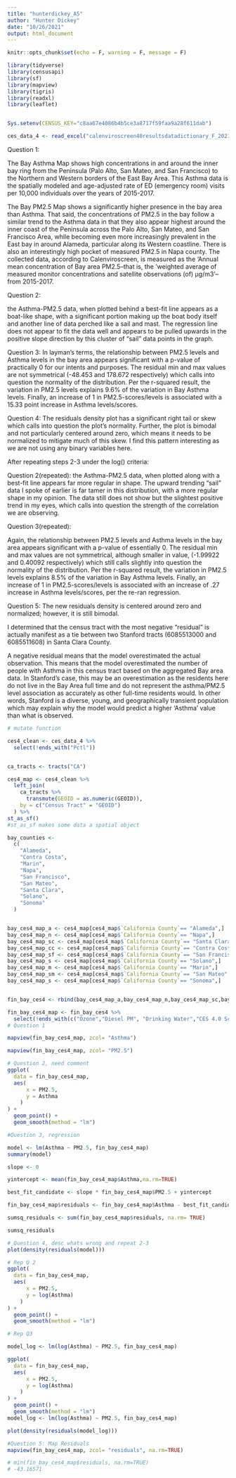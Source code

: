 ```yaml
---
title: "hunterdickey_A5"
author: "Hunter Dickey"
date: "10/26/2021"
output: html_document
---
```


```r
knitr::opts_chunk$set(echo = F, warning = F, message = F)
```


```r
library(tidyverse)
library(censusapi)
library(sf)
library(mapview)
library(tigris)
library(readxl)
library(leaflet)


Sys.setenv(CENSUS_KEY="c8aa67e4086b4b5ce3a8717f59faa9a28f611dab")

ces_data_4 <- read_excel("calenviroscreen40resultsdatadictionary_F_2021.xlsx")

```

Question 1: 

The Bay Asthma Map shows high concentrations in and around the inner bay ring from the Peninsula (Palo Alto, San Mateo, and San Francisco) to the Northern and Western borders of the East Bay Area. This Asthma data is the spatially modeled and age-adjusted rate of ED (emergency room) visits per 10,000 individuals over the years of 2015-2017.

The Bay PM2.5 Map shows a significantly higher presence in the bay area than Asthma. That said, the concentrations of PM2.5 in the bay follow a similar trend to the Asthma data in that they also appear highest around the inner coast of the Peninsula across the Palo Alto, San Mateo, and San Francisco Area, while becoming even more increasingly prevalent in the East bay in around Alameda, particular along its Western coastline. There is also an interestingly high pocket of measured PM2.5 in Napa county. 
The collected data, according to Calenviroscreen, is measured as the 'Annual mean concentration of Bay area PM2.5--that is, the 'weighted average of measured monitor concentrations and satellite observations (of) µg/m3'--from 2015-2017. 

Question 2:

the Asthma-PM2.5 data, when plotted behind a best-fit line appears as a boat-like shape, with a significant portion making up the boat body itself and another line of data perched like a sail and mast. The regression line does not appear to fit the data well and appears to be pulled upwards in the positive slope direction by this cluster of "sail" data points in the graph.

Question 3: 
In layman's terms, the relationship between PM2.5 levels and Asthma levels in the bay area appears significant with a p-value of practically 0 for our intents and purposes. The residual min and max values are not symmetrical (-48.453 and 178.672 respectively) which calls into question the normality of the distribution. Per the r-squared result, the variation in PM2.5 levels explains 9.6% of the variation in Bay Asthma levels. Finally, an increase of 1 in PM2.5-scores/levels is associated with a 15.33 point increase in Asthma levels/scores.  

Question 4:
The residuals density plot has a significant right tail or skew which calls into question the plot's normality. Further, the plot is bimodal and not particularly centered around zero, which means it needs to be normalized to mitigate much of this skew. I find this pattern interesting as we are not using any binary variables here. 

After repeating steps 2-3 under the log() criteria:

Question 2(repeated):
  the Asthma-PM2.5 data, when plotted along with a best-fit line appears far more regular in shape. The upward trending "sail" data I spoke of earlier is far tamer in this distribution, with a more regular shape in my opinion. The data still does not show but the slightest positive trend in my eyes, which calls into question the strength of the correlation we are observing.
  
Question 3(repeated):

Again, the relationship between PM2.5 levels and Asthma levels in the bay area appears significant with a p-value of essentially 0. The residual min and max values are not symmetrical, although smaller in value, (-1.99922 and 0.40092 respectively) which still calls slightly into question the normality of the distribution. Per the r-squared result, the variation in PM2.5 levels explains 8.5% of the variation in Bay Asthma levels. Finally, an increase of 1 in PM2.5-scores/levels is associated with an increase of .27 increase in Asthma levels/scores, per the re-ran regression. 

Question 5:
The new residuals density is centered around zero and normalized; however, it is still bimodal. 

I determined that the census tract with the most negative "residual" is actually manifest as a tie between two Stanford tracts (6085513000 and 6085511608) in Santa Clara County. 

A negative residual means that the model overestimated the actual observation. This means that the model overestimated the number of people with Asthma in this census tract based on the aggregated Bay area data. In Stanford's case, this may be an overestimation as the residents here do not live in the Bay Area full time and do not represent the asthma/PM2.5 level association as accurately as other full-time residents would. In other words, Stanford is a diverse, young, and geographically transient population which may explain why the model would predict a higher 'Asthma' value than what is observed. 

```r

# mutate function

ces4_clean <- ces_data_4 %>%
  select(!ends_with("Pctl"))


ca_tracts <- tracts("CA")

ces4_map <- ces4_clean %>%
  left_join(
    ca_tracts %>%
      transmute(GEOID = as.numeric(GEOID)),
    by = c("Census Tract" = "GEOID")
  ) %>% 
st_as_sf()
#st_as_sf makes some data a spatial object 

bay_counties <-
  c(
    "Alameda",
    "Contra Costa",
    "Marin",
    "Napa",
    "San Francisco",
    "San Mateo",
    "Santa Clara",
    "Solano",
    "Sonoma"
  )


bay_ces4_map_a <- ces4_map[ces4_map$`California County`== "Alameda",]
bay_ces4_map_n <- ces4_map[ces4_map$`California County`== "Napa",]
bay_ces4_map_sc <- ces4_map[ces4_map$`California County`== "Santa Clara",]
bay_ces4_map_cc <- ces4_map[ces4_map$`California County`== "Contra Costa",]
bay_ces4_map_sf <- ces4_map[ces4_map$`California County`== "San Francisco",]
bay_ces4_map_s <- ces4_map[ces4_map$`California County`== "Solano",]
bay_ces4_map_m <- ces4_map[ces4_map$`California County`== "Marin",]
bay_ces4_map_sm <- ces4_map[ces4_map$`California County`== "San Mateo",]
bay_ces4_map_s <- ces4_map[ces4_map$`California County`== "Sonoma",]


fin_bay_ces4 <- rbind(bay_ces4_map_a,bay_ces4_map_n,bay_ces4_map_sc,bay_ces4_map_cc,bay_ces4_map_sf,bay_ces4_map_s,bay_ces4_map_m,bay_ces4_map_sm,bay_ces4_map_s)

fin_bay_ces4_map <- fin_bay_ces4 %>%
  select(!ends_with(c("Ozone","Diesel PM", "Drinking Water","CES 4.0 Score", "CES 4.0 Percentile", "CES 4.0 Percentile Range", "Lead", "Pesticides", "Tox. Release", "Traffic", "Cleanup Sites", "Groundwater Threats", "Haz. Waste", "IMP, Water Bodies", "Solid Waste", "Pollution Burden", "Low Birth Weight", "Cardiovascular Disease", "Education", "Linguistic Isolation", "Poverty", "Unemployment", "Housing Burden", "Longitude", "Latitude", "IMP. Water Bodies", "Pollution Burden Score", "Pop. Char.", "Pop. Char. Score")))
# Question 1

mapview(fin_bay_ces4_map, zcol= "Asthma")

mapview(fin_bay_ces4_map, zcol= "PM2.5")
```


```r
# Question 2, need comment
ggplot(
  data = fin_bay_ces4_map,
  aes(
      x = PM2.5,
      y = Asthma
    )
) +
  geom_point() +
  geom_smooth(method = "lm")
```


```r
#Question 3, regression

model <- lm(Asthma ~ PM2.5, fin_bay_ces4_map)
summary(model)
```

```r
slope <- 0

yintercept <- mean(fin_bay_ces4_map$Asthma,na.rm=TRUE)

best_fit_candidate <- slope * fin_bay_ces4_map$PM2.5 + yintercept 

fin_bay_ces4_map$residuals <- fin_bay_ces4_map$Asthma - best_fit_candidate

sumsq_residuals <- sum(fin_bay_ces4_map$residuals, na.rm= TRUE)

sumsq_residuals

```


```r
# Question 4, desc whats wrong and repeat 2-3
plot(density(residuals(model)))
```


```r
# Rep Q 2
ggplot(
  data = fin_bay_ces4_map,
  aes(
      x = PM2.5,
      y = log(Asthma)
    )
) +
  geom_point() +
  geom_smooth(method = "lm")
```

```r
# Rep Q3

model_log <- lm(log(Asthma) ~ PM2.5, fin_bay_ces4_map)
```

```r

ggplot(
  data = fin_bay_ces4_map,
  aes(
      x = PM2.5,
      y = log(Asthma)
    )
) +
  geom_point() +
  geom_smooth(method = "lm")
model_log <- lm(log(Asthma) ~ PM2.5, fin_bay_ces4_map)

plot(density(residuals(model_log)))
```

```r
#Question 5: Map Residuals
mapview(fin_bay_ces4_map, zcol= "residuals", na.rm=TRUE)

# min(fin_bay_ces4_map$residuals, na.rm=TRUE)
# -43.16571

```

